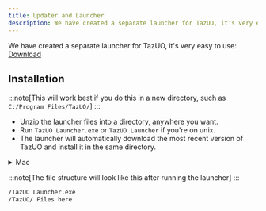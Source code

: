 ```yaml
---
title: Updater and Launcher
description: We have created a separate launcher for TazUO, it's very easy to use.
---
```




We have created a separate launcher for TazUO, it's very easy to use:  
[Download](https://github.com/bittiez/TUO-Launcher/releases/latest)

## Installation
:::note[This will work best if you do this in a new directory, such as `C:/Program Files/TazUO/`]
:::

* Unzip the launcher files into a directory, anywhere you want.  
* Run `TazUO Launcher.exe` or `TazUO Launcher` if you're on unix.    
* The launcher will automatically download the most recent version of TazUO and install it in the same directory.

<details>
<summary>Mac</summary>
The install can be a bit of a pain.

You will need to run the launcher, mac will tell you it didn't open it.  

Go to `Settings -> Privacy and Security` -> Scroll to the bottom and click Allow. 

This will happen several times, for each dylib file unfortunately, but when it's all set up it will save you time with UO configurations.  
</details>


:::note[The file structure will look like this after running the launcher]
:::
```bash
/TazUO Launcher.exe
/TazUO/ Files here
```